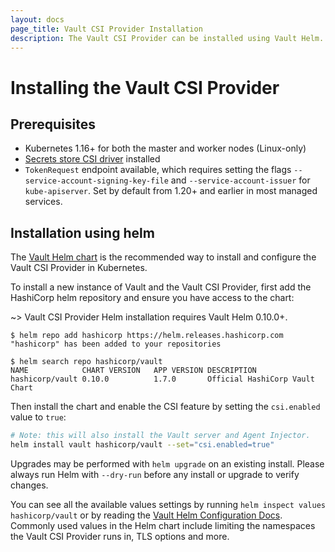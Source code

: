 ```yaml
---
layout: docs
page_title: Vault CSI Provider Installation
description: The Vault CSI Provider can be installed using Vault Helm.
---
```


# Installing the Vault CSI Provider

## Prerequisites

* Kubernetes 1.16+ for both the master and worker nodes (Linux-only)
* [Secrets store CSI driver](https://secrets-store-csi-driver.sigs.k8s.io/getting-started/installation.html) installed
* `TokenRequest` endpoint available, which requires setting the flags
  `--service-account-signing-key-file` and `--service-account-issuer` for
  `kube-apiserver`. Set by default from 1.20+ and earlier in most managed services.

## Installation using helm

The [Vault Helm chart](/vault/docs/platform/k8s/helm) is the recommended way to
install and configure the Vault CSI Provider in Kubernetes.

To install a new instance of Vault and the Vault CSI Provider, first add the
HashiCorp helm repository and ensure you have access to the chart:

~> Vault CSI Provider Helm installation requires Vault Helm 0.10.0+.

```shell-session
$ helm repo add hashicorp https://helm.releases.hashicorp.com
"hashicorp" has been added to your repositories

$ helm search repo hashicorp/vault
NAME           	CHART VERSION	APP VERSION	DESCRIPTION
hashicorp/vault	0.10.0       	1.7.0      	Official HashiCorp Vault Chart
```

Then install the chart and enable the CSI feature by setting the
`csi.enabled` value to `true`:

```bash
# Note: this will also install the Vault server and Agent Injector.
helm install vault hashicorp/vault --set="csi.enabled=true"
```

Upgrades may be performed with `helm upgrade` on an existing install. Please
always run Helm with `--dry-run` before any install or upgrade to verify
changes.

You can see all the available values settings by running `helm inspect values hashicorp/vault` or by reading the [Vault Helm Configuration
Docs](/vault/docs/platform/k8s/helm/configuration). Commonly used values in the Helm
chart include limiting the namespaces the Vault CSI Provider runs in, TLS options and
more.
